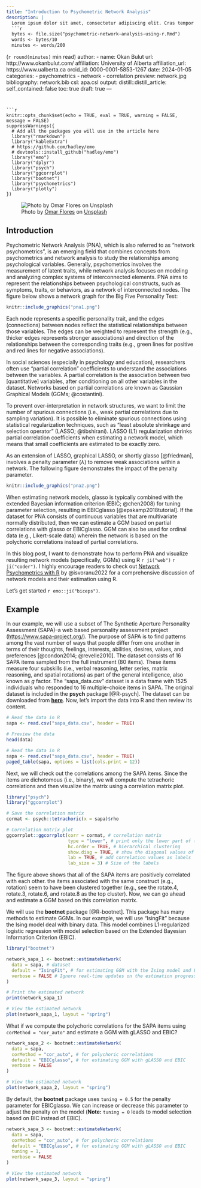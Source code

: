```yaml
---
title: "Introduction to Psychometric Network Analysis"
description: |
  Lorem ipsum dolor sit amet, consectetur adipiscing elit. Cras tempor dui nec consequat euismod. Donec commodo ligula vitae ex interdum, nec tempor ex congue. Nam hendrerit id sapien eu posuere. Pellentesque efficitur consectetur laoreet. Nunc molestie dictum sem, et accumsan felis vestibulum maximus. Mauris felis turpis, lacinia sed interdum ornare.
  ```r
  bytes <- file.size("psychometric-network-analysis-using-r.Rmd")
  words <- bytes/10
  minutes <- words/200
  ``` 
  (`r round(minutes)` min read)
author:
  - name: Okan Bulut
    url: http://www.okanbulut.com/
    affiliation: University of Alberta
    affiliation_url: https://www.ualberta.ca
    orcid_id: 0000-0001-5853-1267
date: 2024-01-05
categories:
  - psychometrics
  - network
  - correlation
preview: network.jpg
bibliography: network.bib
csl: apa.csl
output:
  distill::distill_article:
    self_contained: false
    toc: true
draft: true
---
```


```r
knitr::opts_chunk$set(echo = TRUE, eval = TRUE, warning = FALSE, message = FALSE)
suppressWarnings({
  # Add all the packages you will use in the article here
  library("rmarkdown")
  library("kableExtra")
  # https://github.com/hadley/emo
  # devtools::install_github("hadley/emo")
  library("emo")
  library("dplyr")
  library("psych")
  library("ggcorrplot")
  library("bootnet")
  library("psychonetrics")
  library("plotly")
})
```

![Photo by [Omar Flores](https://unsplash.com/@designedbyflores) on [Unsplash](https://unsplash.com/)](network.jpg)

## Introduction

Psychometric Network Analysis (PNA), which is also referred to as "network psychometrics", is an emerging field that combines concepts from psychometrics and network analysis to study the relationships among psychological variables. Generally, psychometrics involves the measurement of latent traits, while network analysis focuses on modeling and analyzing complex systems of interconnected elements. PNA aims to represent the relationships between psychological constructs, such as symptoms, traits, or behaviors, as a network of interconnected nodes. The figure below shows a network graph for the Big Five Personality Test:

```r
knitr::include_graphics("pna1.png")
```

Each node represents a specific personality trait, and the edges (connections) between nodes reflect the statistical relationships between those variables. The edges can be weighted to represent the strength (e.g., thicker edges represents stronger associations) and direction of the relationships between the corresponding traits (e.g., green lines for positive and red lines for negative associations).

In social sciences (especially in psychology and education), researchers often use "partial correlation" coefficients to understand the associations between the variables. A partial correlation is the association between two [quantitative] variables, after conditioning on all other variables in the dataset. Networks based on partial correlations are known as Gaussian Graphical Models (GGMs; @costantini).

To prevent over-interpretation in network structures, we want to limit the number of spurious connections (i.e., weak partial correlations due to sampling variation). It is possible to eliminate spurious connections using statistical regularization techniques, such as "least absolute shrinkage and selection operator" (LASSO; @tibshirani). LASSO (L1) regularization shrinks partial correlation coefficients when estimating a network model, which means that small coefficients are estimated to be exactly zero. 

As an extension of LASSO, graphical LASSO, or shortly glasso [@friedman], involves a penalty parameter ($\lambda$) to remove weak associations within a network. The following figure demonstrates the impact of the penalty parameter. 

```r
knitr::include_graphics("pna2.png")
```

When estimating network models, glasso is typically combined with the extended Bayesian information criterion (EBIC; @chen2008) for tuning parameter selection, resulting in EBICglasso [@epskamp2018tutorial]. If the dataset for PNA consists of continuous variables that are multivariate normally distributed, then we can estimate a GGM based on partial correlations with glasso or EBICglasso. GGM can also be used for ordinal data (e.g., Likert-scale data) wherein the network is based on the polychoric correlations instead of partial correlations.

In this blog post, I want to demonstrate how to perform PNA and visualize resulting network models (specifically, GGMs) using R `r ji("web")` `r ji("coder")`. I highly encourage readers to check out [Network Psychometrics with R](https://doi.org/10.4324/9781003111238) by @isvoranu2022 for a comprehensive discussion of network models and their estimation using R. 

Let's get started `r emo::ji("biceps")`.

## Example

In our example, we will use a subset of The Synthetic Aperture Personality Assessment (SAPA)--a web based personality assessment project (<https://www.sapa-project.org/>). The purpose of SAPA is to find patterns among the vast number of ways that people differ from one another in terms of their thoughts, feelings, interests, abilities, desires, values, and preferences [@condon2014; @revelle2010]. The dataset consists of 16 SAPA items sampled from the full instrument (80 items). These items measure four subskills (i.e., verbal reasoning, letter series, matrix reasoning, and spatial rotations) as part of the general intelligence, also known as *g* factor. The "sapa_data.csv" dataset is a data frame with 1525 individuals who responded to 16 multiple-choice items in SAPA. The original dataset is included in the **psych** package [@R-psych]. The dataset can be downloaded from [**here**](https://raw.githubusercontent.com/okanbulut/psychometrics/master/sapa_data.csv). Now, let's import the data into R and then review its content.


```r
# Read the data in R
sapa <- read.csv("sapa_data.csv", header = TRUE)

# Preview the data
head(data)
```

```r
# Read the data in R
sapa <- read.csv("sapa_data.csv", header = TRUE)
paged_table(sapa, options = list(cols.print = 12))
```

Next, we will check out the correlations among the SAPA items. Since the items are dichotomous (i.e., binary), we will compute the tetrachoric correlations and then visualize the matrix using a correlation matrix plot.

```r
library("psych")
library("ggcorrplot")  

# Save the correlation matrix
cormat <- psych::tetrachoric(x = sapa)$rho

# Correlation matrix plot
ggcorrplot::ggcorrplot(corr = cormat, # correlation matrix
                       type = "lower", # print only the lower part of the correlation matrix
                       hc.order = TRUE, # hierarchical clustering
                       show.diag = TRUE, # show the diagonal values of 1
                       lab = TRUE, # add correlation values as labels
                       lab_size = 3) # Size of the labels

```

The figure above shows that all of the SAPA items are positively correlated with each other. the items associated with the same construct (e.g., rotation) seem to have been clustered together (e.g., see the rotate.4, rotate.3, rotate.6, and rotate.8 as the top cluster). Now, we can go ahead and estimate a GGM based on this correlation matrix. 

We will use the **bootnet** package [@R-bootnet]. This package has many methods to estimate GGMs. In our example, we will use "IsingFit" because the Ising model deal with binary data. This model combines L1-regularized logistic regression with model selection based on the Extended Bayesian Information Criterion (EBIC).

```r
library("bootnet")

network_sapa_1 <- bootnet::estimateNetwork(
  data = sapa, # dataset
  default = "IsingFit", # for estimating GGM with the Ising model and EBIC,
  verbose = FALSE # Ignore real-time updates on the estimation progress
)

# Print the estimated network
print(network_sapa_1)

# View the estimated network
plot(network_sapa_1, layout = "spring") 
```

What if we compute the polychoric correlations for the SAPA items using `corMethod = "cor_auto"` and estimate a GGM with gLASSO and EBIC? 

```r
network_sapa_2 <- bootnet::estimateNetwork(
  data = sapa,
  corMethod = "cor_auto", # for polychoric correlations
  default = "EBICglasso", # for estimating GGM with gLASSO and EBIC
  verbose = FALSE
)

# View the estimated network
plot(network_sapa_2, layout = "spring") 
```

By default, the **bootnet** package uses `tuning = 0.5` for the penalty parameter for EBICglasso. We can increase or decrease this parameter to adjust the penalty on the model (**Note:** `tuning = 0` leads to model selection based on BIC instead of EBIC). 


```r
network_sapa_3 <- bootnet::estimateNetwork(
  data = sapa,
  corMethod = "cor_auto", # for polychoric correlations
  default = "EBICglasso", # for estimating GGM with gLASSO and EBIC
  tuning = 1, 
  verbose = FALSE
)

# View the estimated network
plot(network_sapa_3, layout = "spring") 
```

